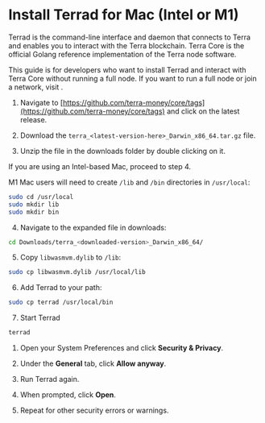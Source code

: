
# Install Terrad for Mac (Intel or M1)

Terrad is the command-line interface and daemon that connects to Terra and enables you to interact with the Terra blockchain. Terra Core is the official Golang reference implementation of the Terra node software.

This guide is for developers who want to install Terrad and interact with Terra Core without running a full node. If you want to run a full node or join a network, visit [](../../full-node/run-a-full-terra-node/README.mdx).

1. Navigate to [https://github.com/terra-money/core/tags](https://github.com/terra-money/core/tags) and click on the latest release. 

2. Download the `terra_<latest-version-here>_Darwin_x86_64.tar.gz` file.

3. Unzip the file in the downloads folder by double clicking on it. 

<Admonition type="danger" title="M1 Mac users">

If you are using an Intel-based Mac, proceed to step 4. 

M1 Mac users will need to create `/lib` and `/bin` directories in `/usr/local`:

```sh
sudo cd /usr/local
sudo mkdir lib
sudo mkdir bin
```

</Admonition>

4. Navigate to the expanded file in downloads: 
 
```bash
cd Downloads/terra_<downloaded-version>_Darwin_x86_64/
```
 
5. Copy `libwasmvm.dylib` to `/lib`:

```sh
sudo cp libwasmvm.dylib /usr/local/lib
```


6. Add Terrad to your path:

```sh
sudo cp terrad /usr/local/bin
```


7. Start Terrad

```sh
terrad
```

<Admonition type="note" title="If a security warning occurs:">

1. Open your System Preferences and click **Security & Privacy**. 

2. Under the **General** tab, click **Allow anyway**.

3. Run Terrad again. 

4. When prompted, click **Open**.

5. Repeat for other security errors or warnings. 

</Admonition>
